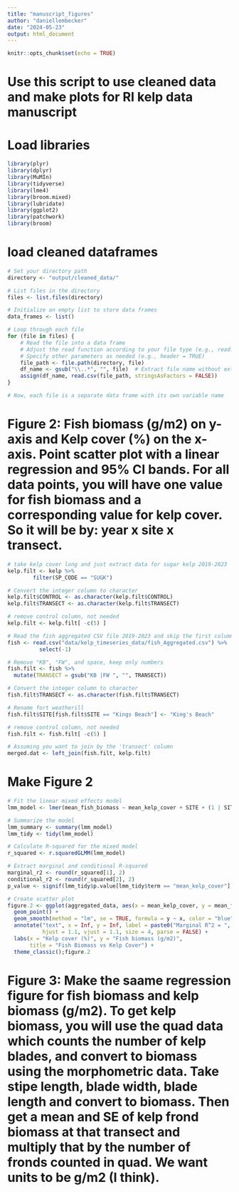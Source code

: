 ```yaml
---
title: "manuscript_figures"
author: "daniellembecker"
date: "2024-05-23"
output: html_document
---
```


```r
knitr::opts_chunk$set(echo = TRUE)
```

# Use this script to use cleaned data and make plots for RI kelp data manuscript

# Load libraries 
```r
library(plyr)
library(dplyr)
library(MuMIn)
library(tidyverse)
library(lme4)
library(broom.mixed)
library(lubridate)
library(ggplot2)
library(patchwork)
library(broom)

```

# load cleaned dataframes

```r
# Set your directory path
directory <- "output/cleaned_data/"

# List files in the directory
files <- list.files(directory)

# Initialize an empty list to store data frames
data_frames <- list()

# Loop through each file
for (file in files) {
    # Read the file into a data frame
    # Adjust the read function according to your file type (e.g., read.csv, read.table)
    # Specify other parameters as needed (e.g., header = TRUE)
    file_path <- file.path(directory, file)
    df_name <- gsub("\\..*", "", file)  # Extract file name without extension
    assign(df_name, read.csv(file_path, stringsAsFactors = FALSE))
}

# Now, each file is a separate data frame with its own variable name

```

# Figure 2: Fish biomass (g/m2) on y-axis and Kelp cover (%) on the x-axis. Point scatter plot with a linear regression and 95% CI bands. For all data points, you will have one value for fish biomass and a corresponding value for kelp cover. So it will be by: year x site x transect.

```r
# take kelp cover long and just extract data for sugar kelp 2019-2023
kelp.filt <- kelp %>%
        filter(SP_CODE == "SUGK")

# Convert the integer column to character
kelp.filt$CONTROL <- as.character(kelp.filt$CONTROL)
kelp.filt$TRANSECT <- as.character(kelp.filt$TRANSECT)

# remove control column, not needed
kelp.filt <- kelp.filt[ -c(5) ]

# Read the fish aggregated CSV file 2019-2023 and skip the first column
fish <- read.csv("data/kelp_timeseries_data/fish_Aggregated.csv") %>%
          select(-1)

# Remove "KB", "FW", and space, keep only numbers
fish.filt <- fish %>%
  mutate(TRANSECT = gsub("KB |FW ", "", TRANSECT))

# Convert the integer column to character
fish.filt$TRANSECT <- as.character(fish.filt$TRANSECT)

# Rename fort weatherill
fish.filt$SITE[fish.filt$SITE == "Kings Beach"] <- "King's Beach"

# remove control column, not needed
fish.filt <- fish.filt[ -c(5) ]

# Assuming you want to join by the 'transect' column
merged.dat <- left_join(fish.filt, kelp.filt)


```


# Make Figure 2
```r

# Fit the linear mixed effects model
lmm_model <- lmer(mean_fish_biomass ~ mean_kelp_cover + SITE + (1 | SITE/YEAR), data = aggregated_data)

# Summarize the model
lmm_summary <- summary(lmm_model)
lmm_tidy <- tidy(lmm_model)

# Calculate R-squared for the mixed model
r_squared <- r.squaredGLMM(lmm_model)

# Extract marginal and conditional R-squared
marginal_r2 <- round(r_squared[1], 2)
conditional_r2 <- round(r_squared[2], 2)
p_value <- signif(lmm_tidy$p.value[lmm_tidy$term == "mean_kelp_cover"], 2)

# Create scatter plot
figure.2 <- ggplot(aggregated_data, aes(x = mean_kelp_cover, y = mean_fish_biomass)) +
  geom_point() +
  geom_smooth(method = "lm", se = TRUE, formula = y ~ x, color = "blue") +
  annotate("text", x = Inf, y = Inf, label = paste0("Marginal R^2 = ", marginal_r2, "\nConditional R^2 = ", conditional_r2, "\np = ", p_value), 
           hjust = 1.1, vjust = 1.1, size = 4, parse = FALSE) +
  labs(x = "Kelp cover (%)", y = "Fish biomass (g/m2)",
       title = "Fish Biomass vs Kelp Cover") +
  theme_classic();figure.2


```


# Figure 3: Make the saame regression figure for fish biomass and kelp biomass (g/m2). To get kelp biomass, you will use the quad data which counts the number of kelp blades, and convert to biomass using the morphometric data. Take stipe length, blade width, blade length and convert to biomass. Then get a mean and SE of kelp frond biomass at that transect and multiply that by the number of fronds counted in quad. We want units to be g/m2 (I think). 









